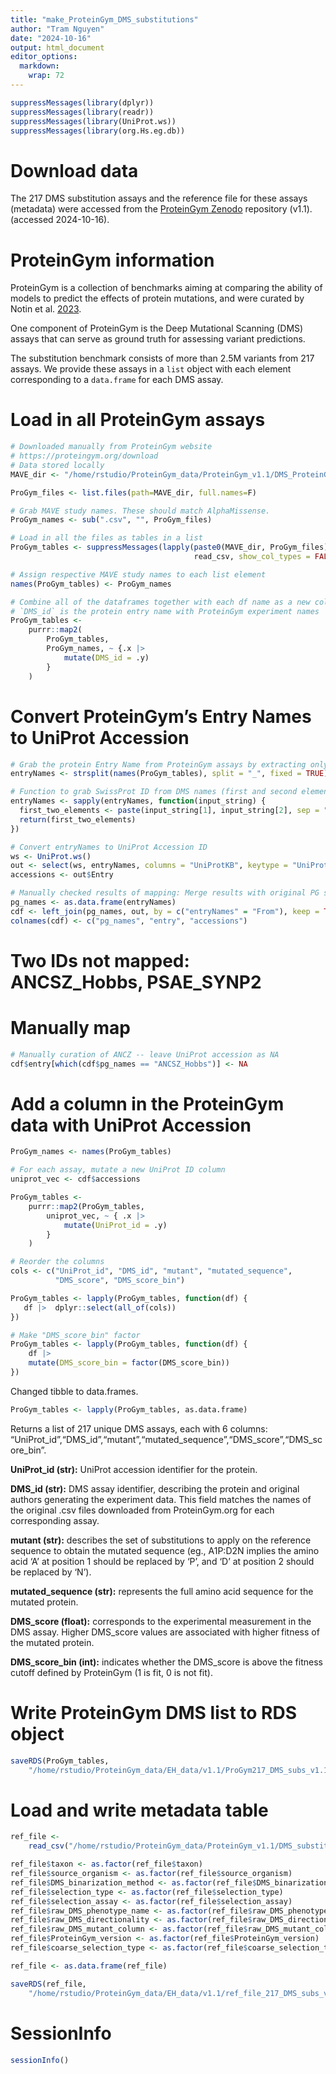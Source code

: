 ```yaml
---
title: "make_ProteinGym_DMS_substitutions"
author: "Tram Nguyen"
date: "2024-10-16"
output: html_document
editor_options: 
  markdown: 
    wrap: 72
---
```


```r
suppressMessages(library(dplyr))
suppressMessages(library(readr))
suppressMessages(library(UniProt.ws))
suppressMessages(library(org.Hs.eg.db))
```

[Zenodo]: https://zenodo.org/records/13936340
[Notin_pub]: https://papers.nips.cc/paper_files/paper/2023/hash/cac723e5ff29f65e3fcbb0739ae91bee-Abstract-Datasets_and_Benchmarks.html

# Download data

The 217 DMS substitution assays and the reference file for these assays 
(metadata) were accessed from the [ProteinGym Zenodo][Zenodo] repository (v1.1).
(accessed 2024-10-16).


# ProteinGym information

ProteinGym is a collection of benchmarks aiming at comparing the ability
of models to predict the effects of protein mutations, and were curated
by Notin et al. [2023][Notin_pub]. 

One component of ProteinGym is the Deep Mutational Scanning (DMS) assays
that can serve as ground truth for assessing variant predictions.

The substitution benchmark consists of more than 2.5M variants from 217
assays. We provide these assays in a `list` object with each element
corresponding to a `data.frame` for each DMS assay. 

# Load in all ProteinGym assays

```r
# Downloaded manually from ProteinGym website 
# https://proteingym.org/download
# Data stored locally
MAVE_dir <- "/home/rstudio/ProteinGym_data/ProteinGym_v1.1/DMS_ProteinGym_substitutions/"

ProGym_files <- list.files(path=MAVE_dir, full.names=F)

# Grab MAVE study names. These should match AlphaMissense.
ProGym_names <- sub(".csv", "", ProGym_files) 

# Load in all the files as tables in a list
ProGym_tables <- suppressMessages(lapply(paste0(MAVE_dir, ProGym_files),
                                         read_csv, show_col_types = FALSE))

# Assign respective MAVE study names to each list element
names(ProGym_tables) <- ProGym_names

# Combine all of the dataframes together with each df name as a new column:
# `DMS_id` is the protein entry name with ProteinGym experiment names
ProGym_tables <- 
    purrr::map2(
        ProGym_tables, 
        ProGym_names, ~ {.x |>
            mutate(DMS_id = .y)
        }
    )
```

# Convert ProteinGym's Entry Names to UniProt Accession

```r
# Grab the protein Entry Name from ProteinGym assays by extracting only the
entryNames <- strsplit(names(ProGym_tables), split = "_", fixed = TRUE)

# Function to grab SwissProt ID from DMS names (first and second elements)
entryNames <- sapply(entryNames, function(input_string) {
  first_two_elements <- paste(input_string[1], input_string[2], sep = "_")
  return(first_two_elements)
})

# Convert entryNames to UniProt Accession ID
ws <- UniProt.ws()
out <- select(ws, entryNames, columns = "UniProtKB", keytype = "UniProtKB")
accessions <- out$Entry

# Manually checked results of mapping: Merge results with original PG studies
pg_names <- as.data.frame(entryNames)
cdf <- left_join(pg_names, out, by = c("entryNames" = "From"), keep = TRUE)
colnames(cdf) <- c("pg_names", "entry", "accessions")
```

# Two IDs not mapped: ANCSZ_Hobbs, PSAE_SYNP2
# Manually map

```r
# Manually curation of ANCZ -- leave UniProt accession as NA
cdf$entry[which(cdf$pg_names == "ANCSZ_Hobbs")] <- NA
```

# Add a column in the ProteinGym data with UniProt Accession

```r
ProGym_names <- names(ProGym_tables)

# For each assay, mutate a new UniProt ID column
uniprot_vec <- cdf$accessions

ProGym_tables <- 
    purrr::map2(ProGym_tables, 
        uniprot_vec, ~ { .x |>
            mutate(UniProt_id = .y)
        }
    )

# Reorder the columns
cols <- c("UniProt_id", "DMS_id", "mutant", "mutated_sequence", 
          "DMS_score", "DMS_score_bin")

ProGym_tables <- lapply(ProGym_tables, function(df) {
   df |>  dplyr::select(all_of(cols))
})

# Make "DMS_score_bin" factor
ProGym_tables <- lapply(ProGym_tables, function(df) {
    df |>
    mutate(DMS_score_bin = factor(DMS_score_bin))
})
```

Changed tibble to data.frames.
```r
ProGym_tables <- lapply(ProGym_tables, as.data.frame)
```

Returns a list of 217 unique DMS assays, each with 6 columns:
"UniProt_id","DMS_id","mutant","mutated_sequence","DMS_score","DMS_score_bin".

**UniProt_id (str):** UniProt accession identifier for the protein.

**DMS_id (str):** DMS assay identifier, describing the protein and original
authors generating the experiment data. This field matches the names of the 
original .csv files downloaded from ProteinGym.org for each corresponding assay.

**mutant (str):** describes the set of substitutions to apply on the
reference sequence to obtain the mutated sequence (eg., A1P:D2N implies
the amino acid 'A' at position 1 should be replaced by 'P', and 'D' at
position 2 should be replaced by 'N').

**mutated_sequence (str):** represents the full amino acid sequence for
the mutated protein.

**DMS_score (float):** corresponds to the experimental measurement in
the DMS assay. Higher DMS_score values are associated with higher fitness of
the mutated protein.

**DMS_score_bin (int):** indicates whether the DMS_score is above the
fitness cutoff defined by ProteinGym (1 is fit, 0 is not fit).


# Write ProteinGym DMS list to RDS object

```r
saveRDS(ProGym_tables, 
    "/home/rstudio/ProteinGym_data/EH_data/v1.1/ProGym217_DMS_subs_v1.1.rds")
```


# Load and write metadata table
```r
ref_file <- 
    read_csv("/home/rstudio/ProteinGym_data/ProteinGym_v1.1/DMS_substitutions.csv")

ref_file$taxon <- as.factor(ref_file$taxon)
ref_file$source_organism <- as.factor(ref_file$source_organism)
ref_file$DMS_binarization_method <- as.factor(ref_file$DMS_binarization_method)
ref_file$selection_type <- as.factor(ref_file$selection_type)
ref_file$selection_assay <- as.factor(ref_file$selection_assay)
ref_file$raw_DMS_phenotype_name <- as.factor(ref_file$raw_DMS_phenotype_name)
ref_file$raw_DMS_directionality <- as.factor(ref_file$raw_DMS_directionality)
ref_file$raw_DMS_mutant_column <- as.factor(ref_file$raw_DMS_mutant_column)
ref_file$ProteinGym_version <- as.factor(ref_file$ProteinGym_version)
ref_file$coarse_selection_type <- as.factor(ref_file$coarse_selection_type)

ref_file <- as.data.frame(ref_file)

saveRDS(ref_file, 
    "/home/rstudio/ProteinGym_data/EH_data/v1.1/ref_file_217_DMS_subs_v1.1.rds")
```

# SessionInfo

```r
sessionInfo()
```

